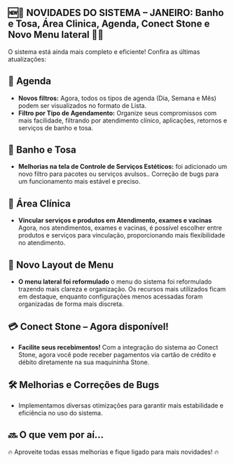## 🆕📢 NOVIDADES DO SISTEMA – JANEIRO: Banho e Tosa, Área Clinica, Agenda, Conect Stone e Novo Menu lateral  📢🆕

O sistema está ainda mais completo e eficiente! Confira as últimas atualizações:

## 📅 Agenda

- **Novos filtros:** Agora, todos os tipos de agenda (Dia, Semana e Mês) podem ser visualizados no formato de Lista. 
- **Filtro por Tipo de Agendamento:** Organize seus compromissos com mais facilidade, filtrando por atendimento clínico, aplicações, retornos e serviços de banho e tosa.

## 🐾 Banho e Tosa

- **Melhorias na tela de Controle de Serviços Estéticos:** foi adicionado um novo filtro para pacotes ou serviços avulsos.. Correção de bugs para um funcionamento mais estável e preciso.

## 🏥 Área Clínica

- **Vincular serviços e produtos em Atendimento, exames e vacinas** Agora, nos atendimentos, exames e vacinas, é possível escolher entre produtos e serviços para vinculação, proporcionando mais flexibilidade no atendimento.

## 🎨 Novo Layout de Menu

- **O menu lateral foi reformulado** o menu do sistema foi reformulado trazendo mais clareza e organização. Os recursos mais utilizados ficam em destaque, enquanto configurações menos acessadas foram organizadas de forma mais discreta.

## 💳 Conect Stone – Agora disponível!

- **Facilite seus recebimentos!** Com a integração do sistema ao Conect Stone, agora você pode receber pagamentos via cartão de crédito e débito diretamente na sua maquininha Stone.

## 🛠️ Melhorias e Correções de Bugs

- Implementamos diversas otimizações para garantir mais estabilidade e eficiência no uso do sistema.

## 🔜 O que vem por aí...

🔥 Aproveite todas essas melhorias e fique ligado para mais novidades! 🔥
